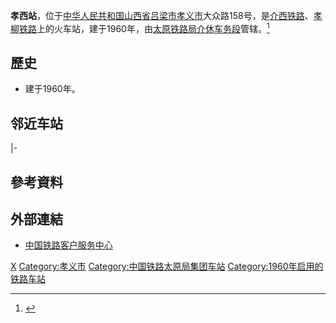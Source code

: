 {{Infobox China railway station
|车站名称 = 孝西站
|图片 = 
|图片介绍 = 
|其他名称 = 
|车站拼音 = Xiaoxi
|英文名称 = Xiaoxi Railway Station
|车站代码 = 28526<ref>{{cite book|title=中华人民共和国铁路车站代码（GB/T 10302-2010）|publisher=中国标准出版社|year=2010|isbn=155066140495|ignore-isbn-error=true|pages=41}}</ref>
|电报码 = XOV<ref>{{cite book|author=铁道部电子计算技术中心, 铁道部运输局|title=铁路车站站名代码表：TMIS使用|publisher=中国铁道出版社|location=北京|year=1998|isbn=9787113030995|pages=55}}</ref>
|拼音码 = XXI
|车站位置 = [[山西省|山西省]][[吕梁市|吕梁市]][[孝义市|孝义市]]大众路158号
|坐标 = {{coord|37.138086|111.767604|display=inline,title}}
|归属 = [[太原铁路局|太原铁路局]][[介休车务段|介休车务段]]
|线路 = [[介西铁路|介西铁路]]、[[孝柳铁路|孝柳铁路]]
|车站等级 = [[二等站_(中铁)|二等站]]
|月台数目 = 
|站台面 = 
|股道数目 = 
|网站 = 
}}
'''孝西站'''，位于[[中华人民共和国|中华人民共和国]][[山西省|山西省]][[吕梁市|吕梁市]][[孝义市|孝义市]]大众路158号，是[[介西铁路|介西铁路]]、[[孝柳铁路|孝柳铁路]]上的火车站，建于1960年，由[[太原铁路局|太原铁路局]][[介休车务段|介休车务段]]管辖。<ref>{{Cite web |url=http://search.huochepiao.com/huochezhan/jieshao/2849.htm |title=孝西火车站介绍 |access-date=2017-02-20 |archive-date=2017-12-01 |archive-url=https://web.archive.org/web/20171201041413/http://search.huochepiao.com/huochezhan/jieshao/2849.htm |dead-url=no }}</ref>

==歷史==
* 建于1960年。

== 邻近车站 ==
{{Start rail box|[[File:China_Railways.svg|16px]] [[中国铁路|中国铁路]]}}
{{s-inop|[[孝南站|孝南站]]|{{站|介休}}方向}}
{{s-line|[[介西铁路|介西铁路]]<br />← 6km 孝西站 5km →}}
{{s-inop|[[白壁关站|白壁关站]]|{{站|阳泉曲}}方向}}
|-
{{terminus}}
{{s-line|[[孝柳铁路|孝柳铁路]]<br />{{0}}← 6km 孝西站 10km →}}
{{s-inop|[[东槽站|东槽站]]|{{站|穆村}}方向}}
{{end box}}

==參考資料==
{{reflist}}
==外部連結==
* [http://www.12306.cn/mormhweb/ 中国铁路客户服务中心] {{Wayback|url=http://www.12306.cn/mormhweb/ |date=20180205163941 }}
{{介西铁路}}
{{孝柳铁路}}
[[Category:吕梁市铁路车站|X]]
[[Category:孝义市|Category:孝义市]]
[[Category:中国铁路太原局集团车站|Category:中国铁路太原局集团车站]]
[[Category:1960年启用的铁路车站|Category:1960年启用的铁路车站]]